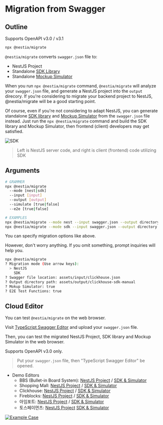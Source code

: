 

# Migration from Swagger
## Outline
<Callout>
  Supports OpenAPI v3.0 / v3.1
</Callout>

```bash filename="Terminal" copy showLineNumbers {}
npx @nestia/migrate
```

`@nestia/migrate` converts `swagger.json` file to:

  - NestJS Project
  - Standalone [SDK Library](./sdk/sdk)
  - Standalone [Mockup Simulator](./sdk/simulator)

When you run `npx @nestia/migrate` command, `@nestia/migrate` will analyze your `swagger.json` file, and generate a NestJS project into the `output` direcory. If you're considering to migrate your backend project to NestJS, @nestia/migrate will be a good starting point.

Of course, even if you're not considering to adapt NestJS, you can generate standalone [SDK library](./sdk/sdk) and [Mockup Simulator](./sdk/simulator) from the `swagger.json` file instead. Just run the `npx @nestia/migrate` command and build the SDK library and Mockup Simulator, then frontend (client) developers may get satisfied.

![SDK](https://user-images.githubusercontent.com/13158709/215004990-368c589d-7101-404e-b81b-fbc936382f05.gif)

> Left is NestJS server code, and right is client (frontend) code utilizing SDK




## Arguments
```bash filename="Terminal" copy showLineNumbers {}
# GRAMMER
npx @nestia/migrate 
  --mode [nest|sdk] 
  --input [input] 
  --output [output] 
  --simulate [true|false]
  --e2e [true|false]

# EXAMPLES
npx @nestia/migrate --mode nest --input swagger.json --output directory --simulate false --e2e false
npx @nestia/migrate --mode sdk --input swagger.json --output directory --simulate true --e2e true
```

You can specify migration options like above. 

However, don't worry anything. If you omit something, prompt inquiries will help you. 

```bash
npx @nestia/migrate
? Migration mode (Use arrow keys):
  > NestJS
    SDK
? Swagger file location: assets/input/clickhouse.json
? Output directory path: assets/output/clickhouse-sdk-manual
? Mokup Simulator: true
? E2E Test Functions: true
```




## Cloud Editor
You can test `@nestia/migrate` on the web browser.

Visit [TypeScript Swagger Editor](./editor) and upload your `swagger.json` file. 

Then, you can test the migrated NestJS Project, SDK library and Mockup Simulator in the web browser. 

<Callout type="warning">
  Supports OpenAPI v3.0 only.
</Callout>

<EditorMovie mode="nest" />

> Put your `swagger.json` file, then "TypeScript Swagger Editor" be opened.

  - Demo Editors
    - BBS (Bullet-in Board System): [NestJS Project](https://stackblitz.com/edit/jjqnuw?file=README.md&startScript=build:test,test) / [SDK & Simulator](https://stackblitz.com/edit/yyf3nl?file=README.md,test%2Fstart.ts&startScript=swagger&startScript=hello)
    - Shopping Mall: [NestJS Project](https://stackblitz.com/edit/1g6adb?file=README.md&startScript=build:test,test) / [SDK & Simulator](https://stackblitz.com/edit/eue3bo?file=README.md,test%2Fstart.ts&startScript=swagger&startScript=hello)
    - Clickhouse: [NestJS Project](https://stackblitz.com/edit/fzenpq?file=README.md&startScript=build:test,test) / [SDK & Simulator](https://stackblitz.com/edit/p5y9u3?file=README.md,test%2Fstart.ts&startScript=swagger&startScript=hello)
    - Fireblocks: [NestJS Project](https://stackblitz.com/edit/rraebz?file=README.md&startScript=build:test,test) / [SDK & Simulator](https://stackblitz.com/edit/jvdf9f?file=README.md,test%2Fstart.ts&startScript=swagger&startScript=hello)
    - 아임포트: [NestJS Project](https://stackblitz.com/edit/5wzs6p?file=README.md&startScript=build:test,test) / [SDK & Simulator](https://stackblitz.com/edit/ldlfqp?file=README.md,test%2Fstart.ts&startScript=swagger&startScript=hello)
    - 토스페이먼츠: [NestJS Project](https://stackblitz.com/edit/ssvg4n?file=README.md&startScript=build:test,test) [SDK & Simulator](https://stackblitz.com/edit/hdtksu?file=README.md,test%2Fstart.ts&startScript=swagger&startScript=hello)

[![Example Case](/images/editor/stackblitz.png)](https://stackblitz.com/edit/1g6adb?file=README.md&startScript=build:test,test)